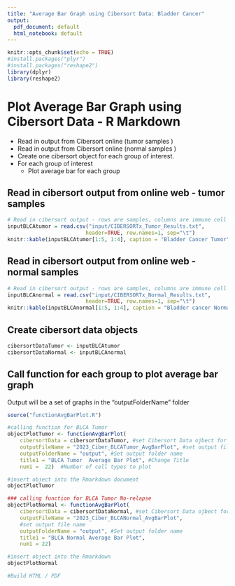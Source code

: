 ---
title: "Average Bar Graph using Cibersort Data: Bladder Cancer"
output:
  pdf_document: default
  html_notebook: default
---

```{r setup, include=FALSE}
knitr::opts_chunk$set(echo = TRUE)
#install.packages("plyr")
#install.packages("reshape2")
library(dplyr)
library(reshape2)
```

# Plot Average Bar Graph using Cibersort Data - R Markdown

* Read in output from Cibersort online (tumor samples )
* Read in output from Cibersort online (normal samples )
* Create one cibersort object for each group of interest. 
* For each group of interest
    + Plot average bar for each group

## Read in cibersort output from online web - tumor samples
```{r}
# Read in cibersort output - rows are samples, columns are immune cell types
inputBLCAtumor = read.csv("input/CIBERSORTx_Tumor_Results.txt",
                         header=TRUE, row.names=1, sep="\t")
knitr::kable(inputBLCAtumor[1:5, 1:4], caption = "Bladder Cancer Tumor")
```

## Read in cibersort output from online web - normal samples
```{r}
# Read in cibersort output - rows are samples, columns are immune cell types
inputBLCAnormal = read.csv("input/CIBERSORTx_Normal_Results.txt",
                         header=TRUE, row.names=1, sep="\t")
knitr::kable(inputBLCAnormal[1:5, 1:4], caption = "Bladder cancer Normal")
```


## Create cibersort data objects
```{r}
cibersortDataTumor <- inputBLCAtumor
cibersortDataNormal <- inputBLCAnormal
```


## Call function for each group to plot average bar graph
Output will be a set of graphs in the "outputFolderName" folder

```{r}
source("functionAvgBarPlot.R")

#calling function for BLCA Tumor
objectPlotTumor <- functionAvgBarPlot(
    cibersortData = cibersortDataTumor, #set Cibersort Data ojbect for plotting
    outputFileName = "2023_Ciber_BLCATumor_AvgBarPlot", #set output file name
    outputFolderName = "output", #Set output folder name
    title1 = "BLCA Tumor  Average Bar Plot", #Change Title 
    num1 =  22)  #Number of cell types to plot

#insert object into the Rmarkdown document
objectPlotTumor

### calling function for BLCA Tumor No-relapse
objectPlotNormal <- functionAvgBarPlot(
    cibersortData = cibersortDataNormal, #set Cibersort Data ojbect for plotting
    outputFileName = "2023_Ciber_BLCANormal_AvgBarPlot", 
    #set output file name
    outputFolderName = "output", #Set output folder name
    title1 = "BLCA Normal Average Bar Plot", 
    num1 = 22) 

#insert object into the Rmarkdown
objectPlotNormal

#Build HTML / PDF
```